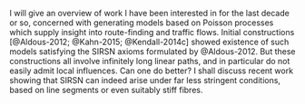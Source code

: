

I will give an overview of work I have been interested in for the last decade or so, concerned with generating models based on Poisson processes
which supply insight into route-finding and traffic flows. Initial constructions [@Aldous-2012; @Kahn-2015; @Kendall-2014c] showed existence of such
models satisfying the SIRSN axioms formulated by @Aldous-2012. But these constructions all involve infinitely long linear paths, and in particular
do not easily admit local influences. Can one do better? I shall discuss recent work showing that SIRSN can indeed arise under far less stringent
conditions, based on line segments or even suitably stiff fibres.

